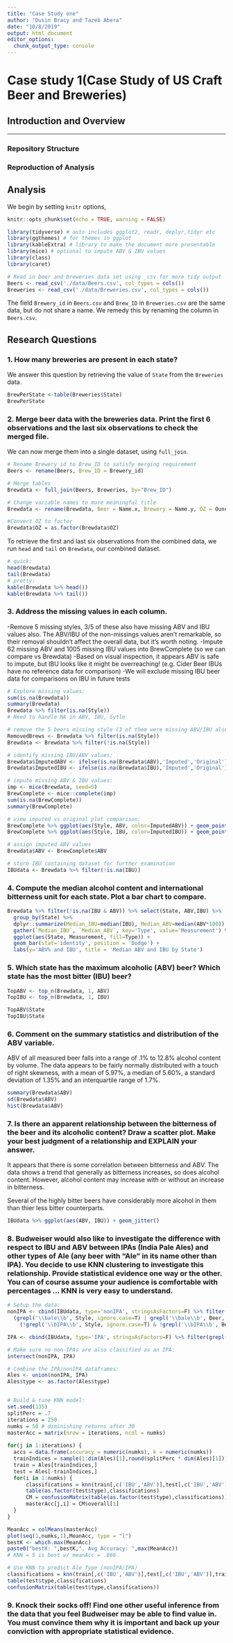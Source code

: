```yaml
---
title: "Case Study one"
author: "Dusin Bracy and Tazeb Abera"
date: "10/8/2019"
output: html_document
editor_options: 
  chunk_output_type: console
---
```


# Case study 1(Case Study of US Craft Beer and Breweries)

## Introduction and Overview

 
-------

### Repository Structure

### Reproduction of Analysis

## Analysis

We begin by setting `knitr` options, 
```r
knitr::opts_chunk$set(echo = TRUE, warning = FALSE)
```


```r
library(tidyverse) # auto includes ggplot2, readr, deplyr,tidyr etc
library(ggthemes) # for themes in ggplot
library(kableExtra) # library to make the document more presentable
library(mice) # optional to impute ABV & IBU values
library(class)
library(caret)
```

```r
# Read in beer and breweries data set using _csv for more tidy output
Beers <- read_csv('./data/Beers.csv', col_types = cols())
Breweries <- read_csv('./data/Breweries.csv', col_types = cols())

```

The field `Brewery_id` in `Beers.csv` and `Brew_ID` in `Breweries.csv` are the same data, but do not share a name. We remedy this by renaming the column in `Beers.csv`.

## Research Questions


### 1. How many breweries are present in each state?

We answer this question by retrieving the value of `State` from the `Breweries` data.
```r
BrewPerState <-table(Breweries$State)
BrewPerState
```


### 2. Merge beer data with the breweries data. Print the first 6 observations and the last six observations to check the merged file.

 We can now merge them into a single dataset, using `full_join`.
 
```r
# Rename Brewery_id to Brew_ID to satisfy merging requirement
Beers <- rename(Beers, Brew_ID = Brewery_id)

# Merge tables
Brewdata <- full_join(Beers, Breweries, by="Brew_ID")

# Change variable names to more meaningful title
Brewdata <- rename(Brewdata, Beer = Name.x, Brewery = Name.y, OZ = Ounces)

#Convert OZ to factor
Brewdata$OZ = as.factor(Brewdata$OZ)
```

To retrieve the first and last six observations from the combined data, 
we run `head` and `tail` on `Brewdata`, our combined dataset.
```r
# quick:
head(Brewdata)
tail(Brewdata)
# pretty:
kable(Brewdata %>% head())
kable(Brewdata %>% tail())
```


### 3. Address the missing values in each column.

-Remove 5 missing styles, 3/5 of these also have missing ABV and IBU values also. The ABV/IBU of the non-missings values aren't remarkable, so their removal shouldn't affect the overall data, but it's worth noting.
-Impute 62 missing ABV and 1005 missing IBU values into BrewComplete (so we can compare vs Brewdata)
-Based on visual inspection, it appears ABV is safe to impute, but IBU looks like it might be overreaching! (e.g. Cider Beer IBUs have no reference data for comparison)
-We will exclude missing IBU beer data for comparisons on IBU in future tests


```r
# Explore missing values:
sum(is.na(Brewdata))
summary(Brewdata)
Brewdata %>% filter(is.na(Style))
# Need to handle NA in ABV, IBU, Sytle

# remove the 5 beers missing style (3 of them were missing ABV/IBU also)
RemovedBrews <- Brewdata %>% filter(is.na(Style))
Brewdata <- Brewdata %>% filter(!is.na(Style))

# identify missing IBU/ABV values:
Brewdata$ImputedABV <- ifelse(is.na(Brewdata$ABV),'Imputed','Original')
Brewdata$ImputedIBU <- ifelse(is.na(Brewdata$IBU),'Imputed','Original')

# impute missing ABV & IBU values:
imp <- mice(Brewdata, seed=5)
BrewComplete <- mice::complete(imp)
sum(is.na(BrewComplete))
summary(BrewComplete)

# view imputed vs original plot comparison:
BrewComplete %>% ggplot(aes(Style, ABV, color=ImputedABV)) + geom_point() + coord_flip()
BrewComplete %>% ggplot(aes(Style, IBU, color=ImputedIBU)) + geom_point() + coord_flip()

# assign imputed ABV values
Brewdata$ABV <- BrewComplete$ABV

# store IBU containing dataset for further examination 
IBUdata <- Brewdata %>% filter(!is.na(IBU))

```


### 4. Compute the median alcohol content and international bitterness unit for each state. Plot a bar chart to compare.

```r

Brewdata %>% filter(!is.na(IBU & ABV)) %>% select(State, ABV,IBU) %>%
  group_by(State) %>%
  dplyr::summarize(Median_IBU=median(IBU), Median_ABV=median(ABV*100)) %>%
  gather(`Median_IBU`, `Median_ABV`, key='Type', value='Measurement') %>%
  ggplot(aes(State, Measurement, fill=Type)) +
  geom_bar(stat='identity', position = 'Dodge') +
  labs(y='ABV% and IBU', title = 'Median ABV and IBU by State')

```

### 5. Which state has the maximum alcoholic (ABV) beer? Which state has the most bitter (IBU) beer?

```r
TopABV <- top_n(Brewdata, 1, ABV)
TopIBU <- top_n(Brewdata, 1, IBU)

TopABV$State
TopIBU$State
```

### 6. Comment on the summary statistics and distribution of the ABV variable.

ABV of all measured beer falls into a range of .1% to 12.8% alcohol content by volume.  The data appears to be fairly normally distributed with a touch of right skewness, with a mean of 5.97%, a median of 5.60%, a standard deviation of 1.35% and an interquartile range of 1.7%.

```r
summary(Brewdata$ABV)
sd(Brewdata$ABV)
hist(Brewdata$ABV)

```


### 7. Is there an apparent relationship between the bitterness of the beer and its alcoholic content? Draw a scatter plot.  Make your best judgment of a relationship and EXPLAIN your answer.


It appears that there is some correlation between bitterness and ABV. The data shows a trend that generally as bitterness increases, so does alcohol content.  However, alcohol content may increase with or without an increase in bitterness.

Several of the highly bitter beers have considerably more alcohol in them than thier less bitter counterparts.
```r
IBUdata %>% ggplot(aes(ABV, IBU)) + geom_jitter()

```


### 8. Budweiser would also like to investigate the difference with respect to IBU and ABV between IPAs (India Pale Ales) and other types of Ale (any beer with “Ale” in its name other than IPA).  You decide to use KNN clustering to investigate this relationship.  Provide statistical evidence one way or the other. You can of course assume your audience is comfortable with percentages … KNN is very easy to understand.  

```r
# Setup the data:
nonIPA <- cbind(IBUdata, type='nonIPA', stringsAsFactors=F) %>% filter(
  (grepl('\\bale\\b', Style, ignore.case=T) | grepl('\\bale\\b', Beer, ignore.case=T)) & 
    (!grepl('\\bIPA\\b', Style, ignore.case=T) & !grepl('\\bIPA\\b', Beer, ignore.case=T)))

IPA <- cbind(IBUdata, type='IPA', stringsAsFactors=F) %>% filter(grepl('\\bIPA\\b', Style, ignore.case=T) | grepl('\\bIPA\\b', Beer, ignore.case=T))

# Make sure no non-IPAs are also classified as an IPA:
intersect(nonIPA, IPA)

# Combine the IPA/nonIPA dataframes:
Ales <- union(nonIPA, IPA)
Ales$type <- as.factor(Ales$type)


# Build & tune KNN model:
set.seed(135)
splitPerc = .7
iterations = 250
numks = 50 # diminishing returns after 30
masterAcc = matrix(nrow = iterations, ncol = numks)
  
for(j in 1:iterations) {
  accs = data.frame(accuracy = numeric(numks), k = numeric(numks))
  trainIndices = sample(1:dim(Ales)[1],round(splitPerc * dim(Ales)[1]))
  train = Ales[trainIndices,]
  test = Ales[-trainIndices,]
  for(i in 1:numks) {
      classifications = knn(train[,c('IBU','ABV')],test[,c('IBU','ABV')],as.factor(train$type), prob = TRUE, k = i)
      table(as.factor(test$type),classifications)
      CM = confusionMatrix(table(as.factor(test$type),classifications))
      masterAcc[j,i] = CM$overall[1]
  }
}

MeanAcc = colMeans(masterAcc)
plot(seq(1,numks,1),MeanAcc, type = "l")
bestK <- which.max(MeanAcc)
paste0("bestK: ",bestK,", Avg Accuracy: ",max(MeanAcc))
# KNN = 5 is best w/ meanAcc = .866

# Use KNN to predict Ale Type (nonIPA/IPA)
classifications = knn(train[,c('IBU','ABV')],test[,c('IBU','ABV')],train$type, prob = TRUE, k = bestK)
table(test$type,classifications)
confusionMatrix(table(test$type,classifications))


```


### 9. Knock their socks off!  Find one other useful inference from the data that you feel Budweiser may be able to find value in.  You must convince them why it is important and back up your conviction with appropriate statistical evidence. 

```r


```